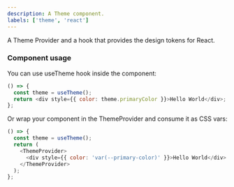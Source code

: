 ```yaml
---
description: A Theme component.
labels: ['theme', 'react']
---
```



A Theme Provider and a hook that provides the design tokens for React.

### Component usage

You can use useTheme hook inside the component:

```js live
() => {
  const theme = useTheme();
  return <div style={{ color: theme.primaryColor }}>Hello World</div>;
};
```

Or wrap your component in the ThemeProvider and consume it as CSS vars:

```js live
() => {
  const theme = useTheme();
  return (
    <ThemeProvider>
      <div style={{ color: 'var(--primary-color)' }}>Hello World</div>
    </ThemeProvider>
  );
};
```